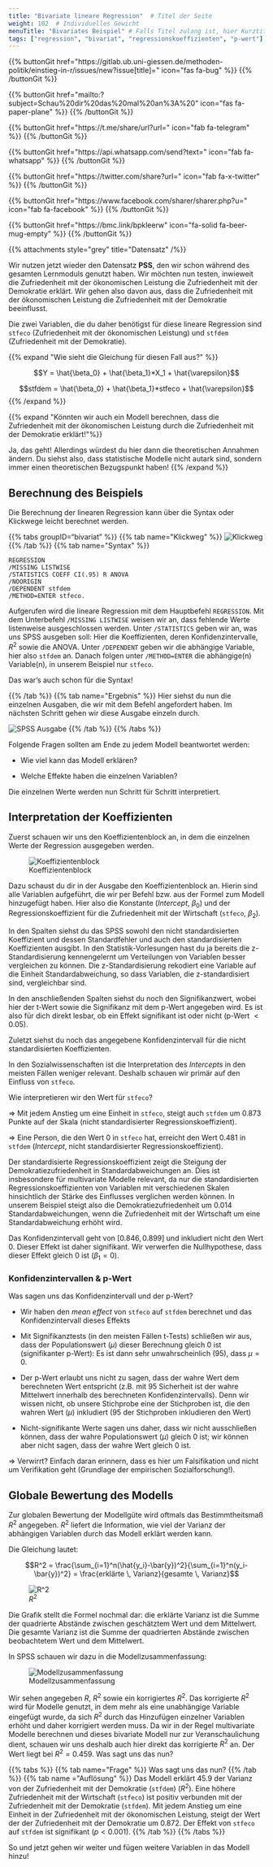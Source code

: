 ```yaml
---
title: "Bivariate lineare Regression"  # Titel der Seite
weight: 102  # Individuelles Gewicht 
menuTitle: "Bivariates Beispiel" # Falls Titel zulang ist, hier Kurztitel
tags: ["regression", "bivariat", "regressionskoeffizienten", "p-wert"]  # Tags hiereinsetzen; Kurzwort, was auf der Seite passsiert
---
```


{{% buttonGit href=\"https\:\/\/gitlab.ub.uni-giessen.de\/methoden-politik\/einstieg-in-r\/issues\/new?issue[title]=\" icon=\"fas fa-bug\" %}} {{% /buttonGit %}} 

{{% buttonGit href=\"mailto\:?subject=Schau\%20dir\%20das\%20mal\%20an\%3A\%20\" icon=\"fas fa-paper-plane\" %}} {{% /buttonGit %}}

{{% buttonGit href=\"https\:\/\/t.me\/share\/url?url=\" icon=\"fab fa-telegram\" %}} {{% /buttonGit %}}

{{% buttonGit href=\"https\:\/\/api.whatsapp.com\/send?text=\" icon=\"fab fa-whatsapp\" %}} {{% /buttonGit %}}

{{% buttonGit href=\"https\:\/\/twitter.com\/share?url=\" icon=\"fab fa-x-twitter\" %}} {{% /buttonGit %}}

{{% buttonGit href=\"https\:\/\/www.facebook.com\/sharer\/sharer.php?u=\" icon=\"fab fa-facebook\" %}} {{% /buttonGit %}}

{{% buttonGit href=\"https\:\/\/bmc.link\/bpkleerw\" icon=\"fa-solid fa-beer-mug-empty\" %}} {{% /buttonGit %}}

{{% attachments style=\"grey\" title=\"Datensatz\" /%}}

Wir nutzen jetzt wieder den Datensatz **PSS**, den wir schon während des gesamten Lernmoduls genutzt haben. Wir möchten nun testen, inwieweit die Zufriedenheit mit der ökonomischen Leistung die Zufriedenheit mit der Demokratie erklärt. Wir gehen also davon aus, dass die Zufriedenheit mit der ökonomischen Leistung die Zufriedenheit mit der Demokratie beeinflusst. 

Die zwei Variablen, die du daher benötigst für diese lineare Regression sind `stfeco` (Zufriedenheit mit der ökonomischen Leistung) und `stfdem` (Zufriedenheit mit der Demokratie).

{{% expand \"Wie sieht die Gleichung für diesen Fall aus?\" %}}

$$Y = \hat{\beta_0} + \hat{\beta_1}*X_1 + \hat{\varepsilon}$$

$$stfdem = \hat{\beta_0} + \hat{\beta_1}*stfeco + \hat{\varepsilon}$$
{{% /expand %}}

{{% expand \"Könnten wir auch ein Modell berechnen, dass die Zufriedenheit mit der ökonomischen Leistung durch die Zufriedenheit mit der Demokratie erklärt!\"%}}

Ja, das geht! Allerdings würdest du hier dann die theoretischen Annahmen ändern. Du siehst also, dass statistische Modelle nicht autark sind, sondern immer einen theoretischen Bezugspunkt haben!
{{% /expand %}}

## Berechnung des Beispiels
Die Berechnung der linearen Regression kann über die Syntax oder Klickwege leicht berechnet werden. 

{{% tabs groupID="bivariat" %}}
{{% tab name=\"Klickweg\" %}}
![Klickweg](../gif/bivariat1.gif)
{{% /tab %}}
{{% tab name=\"Syntax\" %}}
```spss
REGRESSION
/MISSING LISTWISE 
/STATISTICS COEFF CI(.95) R ANOVA 
/NOORIGIN
/DEPENDENT stfdem
/METHOD=ENTER stfeco.
```

Aufgerufen wird die lineare Regression mit dem Hauptbefehl `REGRESSION`. Mit dem Unterbefehl `/MISSING LISTWISE` weisen wir an, dass fehlende Werte listenweise ausgeschlossen werden. Unter `/STATISTICS` geben wir an, was uns SPSS ausgeben soll: Hier die Koeffizienten, deren Konfidenzintervalle, $R^2$ sowie die ANOVA. Unter `/DEPENDENT` geben wir die abhängige Variable, hier also `stfdem` an. Danach folgen unter `/METHOD=ENTER` die abhängige(n) Variable(n), in unserem Beispiel nur `stfeco`.

Das war's auch schon für die Syntax!

{{% /tab %}}
{{% tab name=\"Ergebnis\" %}}
Hier siehst du nun die einzelnen Ausgaben, die wir mit dem Befehl angefordert haben. Im nächsten Schritt gehen wir diese Ausgabe einzeln durch.

![SPSS Ausgabe](../img/results1.png)
{{% /tab %}}
{{% /tabs %}}

Folgende Fragen sollten am Ende zu jedem Modell beantwortet werden:

- Wie viel kann das Modell erklären?

- Welche Effekte haben die einzelnen Variablen?

Die einzelnen Werte werden nun Schritt für Schritt interpretiert. 

## Interpretation der Koeffizienten


Zuerst schauen wir uns den Koeffizientenblock an, in dem die einzelnen Werte der Regression ausgegeben werden. 

![Koeffizientenblock](../img/coefblock.png)

Dazu schaust du dir in der Ausgabe den Koeffizientenblock an. Hierin sind alle Variablen aufgeführt, die wir per Befehl bzw. aus der Formel zum Modell hinzugefügt haben. Hier also die Konstante (*Intercept*, $\beta_0$) und der Regressionskoeffizient für die Zufriedenheit mit der Wirtschaft (`stfeco`, $\beta_2$). 

In den Spalten siehst du das SPSS sowohl den nicht standardisierten Koeffizient und dessen Standardfehler und auch den standardisierten Koeffizienten ausgibt. In den Statistik-Vorlesungen hast du ja bereits die z-Standardisierung kennengelernt um Verteilungen von Variablen besser vergleichen zu können. Die z-Standardisierung rekodiert eine Variable auf die Einheit Standardabweichung, so dass Variablen, die z-standardisiert sind, vergleichbar sind. 

In den anschließenden Spalten siehst du noch den Signifikanzwert, wobei hier der t-Wert sowie die Signifikanz mit dem p-Wert angegeben wird. Es ist also für dich direkt lesbar, ob ein Effekt signifikant ist oder nicht (p-Wert $< 0.05$). 

Zuletzt siehst du noch das angegebene Konfidenzintervall für die nicht standardisierten Koeffizienten. 

In den Sozialwissenschaften ist die Interpretation des *Intercepts* in den meisten Fällen weniger relevant. Deshalb schauen wir primär auf den Einfluss von `stfeco`. 

Wie interpretieren wir den Wert für `stfeco`?

$\Rightarrow$ Mit jedem Anstieg um eine Einheit in `stfeco`, steigt auch `stfdem` um $0.873$ Punkte auf der Skala (nicht standardisierter Regressionskoeffizient).

$\Rightarrow$ Eine Person, die den Wert $0$ in `stfeco` hat, erreicht den Wert $0.481$ in `stfdem` (*Intercept*, nicht standardisierter Regressionskoeffizient).

Der standardisierte Regressionskoeffizient zeigt die Steigung der Demokratiezufriedenheit in Standardabweichungen an. Dies ist insbesondere für multivariate Modelle relevant, da nur die standardisierten Regressionskoeffizienten von Variablen mit verschiedenen Skalen hinsichtlich der Stärke des Einflusses verglichen werden können. In unserem Beispiel steigt also die Demokratiezufriedenheit um 0.014 Standardabweichungen, wenn die Zufriedenheit mit der Wirtschaft um eine Standardabweichung erhöht wird.

Das Konfidenzintervall geht von $[0.846, 0.899]$ und inkludiert nicht den Wert $0$. Dieser Effekt ist daher signifikant. Wir verwerfen die Nullhypothese, dass dieser Effekt gleich $0$ ist ($\beta_1 = 0$).

### Konfidenzintervallen & p-Wert
Was sagen uns das Konfidenzintervall und der p-Wert?

- Wir haben den *mean effect* von `stfeco` auf `stfdem` berechnet und das Konfidenzintervall dieses Effekts

- Mit Signifikanztests (in den meisten Fällen t-Tests) schließen wir aus, dass der Populationswert ($\mu$) dieser Berechnung gleich $0$ ist (signifikanter p-Wert): Es ist dann sehr unwahrscheinlich ($95 %$), dass $\mu = 0$.

- Der p-Wert erlaubt uns nicht zu sagen, dass der wahre Wert dem berechneten Wert entspricht (z.B. mit $95 %$ Sicherheit ist der wahre Mittelwert innerhalb des berechneten Konfidenzintervalls). Denn wir wissen nicht, ob unsere Stichprobe eine der Stichproben ist, die den wahren Wert ($\mu$) inkludiert ($95 %$ der Stichproben inkludieren den Wert)

- Nicht-signifikante Werte sagen uns daher, dass wir nicht ausschließen können, dass der wahre Populationswert ($\mu$) gleich $0$ ist; wir können aber nicht sagen, dass der wahre Wert gleich $0$ ist. 

$\Rightarrow$ Verwirrt? Einfach daran erinnern, dass es hier um Falsifikation und nicht um Verifikation geht (Grundlage der empirischen Sozialforschung!).

## Globale Bewertung des Modells
Zur globalen Bewertung der Modellgüte wird oftmals das Bestimmtheitsmaß $R^2$ angegeben. $R^2$ liefert die Information, wie viel der Varianz der abhängigen Variablen durch das Modell erklärt werden kann. 

Die Gleichung lautet:

$$R^2 = \frac{\sum_{i=1}^n(\hat{y_i}-\bar{y})^2}{\sum_{i=1}^n(y_i-\bar{y})^2} = \frac{erklärte \, Varianz}{gesamte \, Varianz}$$

![$R^2$](../img/r2.png)

Die Grafik stellt die Formel nochmal dar: die erklärte Varianz ist die Summe der quadrierte Abstände zwischen geschätztem Wert und dem Mittelwert. Die gesamte Varianz ist die Summe der quadrierten Abstände zwischen beobachtetem Wert und dem Mittelwert.

In SPSS schauen wir dazu in die Modellzusammenfassung:

![Modellzusammenfassung](../img/modell.png)

Wir sehen angegeben $R$, $R^2$ sowie ein korrigiertes $R^2$. Das korrigierte $R^2$ wird für Modelle genutzt, in dem mehr als eine unabhängige Variable eingefügt wurde, da sich $R^2$ durch das Hinzufügen einzelner Variablen erhöht und daher korrigiert werden muss. Da wir in der Regel multivariate Modelle berechnen und dieses bivariate Modell nur zur Veranschaulichung dient, schauen wir uns deshalb auch hier direkt das korrigierte $R^2$ an. Der Wert liegt bei $R^2 = 0.459$. Was sagt uns das nun?

{{% tabs %}}
{{% tab name=\"Frage\" %}}
Was sagt uns das nun?
{{% /tab %}}
{{% tab name =\"Auflösung\" %}}
Das Modell erklärt $45.9 %$ der Varianz von der Zufriedenheit mit der Demokratie (`stfdem`) ($R^2$). Eine höhere Zufriedenheit mit der Wirtschaft (`stfeco`) ist positiv verbunden mit der Zufriedenheit mit der Demokratie (`stfdem`). Mit jedem Anstieg um eine Einheit in der Zufriedenheit mit der ökonomischen Leistung, steigt der Wert der der Zufriedenheit mit der Demokratie um $0.872$. Der Effekt von `stfeco` auf `stfdem` ist signifikant ($p<0.001$). 
{{% /tab %}}
{{% /tabs %}}

So und jetzt gehen wir weiter und fügen weitere Variablen in das Modell hinzu!
